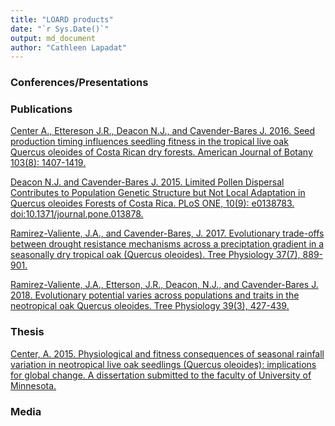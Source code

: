 ---
title: "LOARD products"
date: "`r Sys.Date()`"
output: md_document
author: "Cathleen Lapadat"
---

### Conferences/Presentations  


### Publications


[Center A., Ettereson J.R., Deacon N.J., and Cavender-Bares J. 2016. Seed production timing influences seedling fitness in the tropical live oak Quercus oleoides of Costa Rican dry forests. American Journal of Botany 103(8): 1407-1419.](https://drive.google.com/file/d/1vi5MnxbQXZnjV7TtgIUdeSKuEXFWjpkk/view?usp=sharing)  

[Deacon N.J. and Cavender-Bares J. 2015. Limited Pollen Dispersal Contributes to Population Genetic Structure but Not Local Adaptation in Quercus oleoides Forests of Costa Rica. PLoS ONE, 10(9): e0138783. doi:10.1371/journal.pone.013878.](https://drive.google.com/file/d/1L6Mk-CFl26t2YB9tBweHROO8FXQGCECH/view?usp=sharing)   

[Ramirez-Valiente, J.A., and Cavender-Bares, J. 2017. Evolutionary trade-offs between drought resistance mechanisms across a preciptation gradient in a seasonally dry tropical oak (Quercus oleoides). Tree Physiology 37(7), 889-901.](https://drive.google.com/file/d/1Gh8QhkOo_O23hLDTIiCGdknyEyYxtrua/view?usp=sharing)  

[Ramirez-Valiente, J.A., Etterson, J.R., Deacon, N.J., and Cavender-Bares J. 2018. Evolutionary potential varies across populations and traits in the neotropical oak Quercus oleoides. Tree Physiology 39(3), 427-439.](https://drive.google.com/file/d/19mW3cnHSHkonu1qyF4UD0a1Tbio0gOdW/view?usp=sharing)  

### Thesis

[Center, A. 2015. Physiological and fitness consequences of seasonal rainfall variation in neotropical live oak seedlings (Quercus oleoides): implications for global change. A dissertation submitted to the faculty of University of Minnesota.](https://drive.google.com/file/d/1CQDgEk10LcEttBYMUdYeRfCc8Y_OxAvq/view?usp=sharing)  

### Media